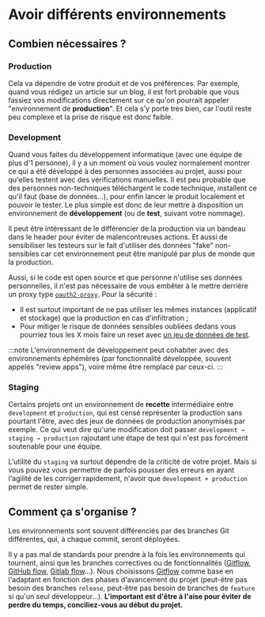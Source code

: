 # Avoir différents environnements

## Combien nécessaires ?

### Production

Cela va dépendre de votre produit et de vos préférences. Par exemple, quand vous rédigez un article sur un blog, il est fort probable que vous fassiez vos modifications directement sur ce qu'on pourrait appeler "environnement de **production**". Et cela s'y porte très bien, car l'outil reste peu complexe et la prise de risque est donc faible.

### Development

Quand vous faites du développement informatique (avec une équipe de plus d'1 personne), il y a un moment où vous voulez normalement montrer ce qui a été développé à des personnes associées au projet, aussi pour qu'elles testent avec des vérifications manuelles. Il est peu probable que des personnes non-techniques téléchargent le code technique, installent ce qu'il faut (base de données…), pour enfin lancer le produit localement et pouvoir le tester. Le plus simple est donc de leur mettre à disposition un environnement de **développement** (ou de **test**, suivant votre nommage).

Il peut être intéressant de le différencier de la production via un bandeau dans le header pour éviter de malencontreuses actions. Et aussi de sensibiliser les testeurs sur le fait d'utiliser des données "fake" non-sensibles car cet environnement peut être manipulé par plus de monde que la production.

Aussi, si le code est open source et que personne n'utilise ses données personnelles, il n'est pas nécessaire de vous embêter à le mettre derrière un proxy type [`oauth2-proxy`](https://github.com/oauth2-proxy/oauth2-proxy). Pour la sécurité :

- Il est surtout important de ne pas utiliser les mêmes instances (applicatif et stockage) que la production en cas d'infiltration ;
- Pour mitiger le risque de données sensibles oubliées dedans vous pourriez tous les X mois faire un reset avec [un jeu de données de test](https://en.wikipedia.org/wiki/Database_seeding).

:::note
L'environnement de développement peut cohabiter avec des environnements éphémères (par fonctionnalité développée, souvent appelés "review apps"), voire même être remplacé par ceux-ci.
:::

### Staging

Certains projets ont un environnement de **recette** intermédiaire entre `development` et `production`, qui est censé représenter la production sans pourtant l'être, avec des jeux de données de production anonymisés par exemple. Ce qui veut dire qu'une modification doit passer `development → staging → production` rajoutant une étape de test qui n'est pas forcément soutenable pour une équipe.

L'utilité du `staging` va surtout dépendre de la criticité de votre projet. Mais si vous pouvez vous permettre de parfois pousser des erreurs en ayant l'agilité de les corriger rapidement, n'avoir que `development + production` permet de rester simple.

## Comment ça s'organise ?

Les environnements sont souvent différenciés par des branches Git différentes, qui, à chaque commit, seront déployées.

Il y a pas mal de standards pour prendre à la fois les environnements qui tournent, ainsi que les branches correctives ou de fonctionnalités ([Gitflow](https://www.atlassian.com/git/tutorials/comparing-workflows/gitflow-workflow), [GitHub flow](https://docs.github.com/en/get-started/quickstart/github-flow), [Gitlab flow](https://about.gitlab.com/topics/version-control/what-is-gitlab-flow/)…). Nous choisissons [Gitflow](https://www.atlassian.com/git/tutorials/comparing-workflows/gitflow-workflow) comme base en l'adaptant en fonction des phases d'avancement du projet (peut-être pas besoin des branches `release`, peut-être pas besoin de branches de `feature` si qu'un seul développeur…). **L'important est d'être à l'aise pour éviter de perdre du temps, conciliez-vous au début du projet.**
